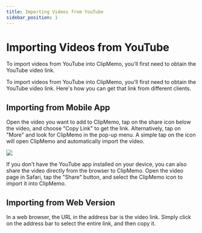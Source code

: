 ```yaml
---
title: Importing Videos from YouTube
sidebar_position: 1
---
```



# Importing Videos from YouTube

<Summery>
	To import videos from YouTube into ClipMemo, you'll first need to obtain the
	YouTube video link.
</Summery>

To import videos from YouTube into ClipMemo, you'll first need to obtain the YouTube video link. Here's how you can get that link from different clients.

## Importing from Mobile App

Open the video you want to add to ClipMemo, tap on the share icon below the video, and choose "Copy Link" to get the link. Alternatively, tap on "More" and look for ClipMemo in the pop-up menu. A simple tap on the icon will open ClipMemo and automatically import the video.

![](./img/youtube_app.png)

If you don't have the YouTube app installed on your device, you can also share the video directly from the browser to ClipMemo. Open the video page in Safari, tap the "Share" button, and select the ClipMemo icon to import it into ClipMemo.

## Importing from Web Version

In a web browser, the URL in the address bar is the video link. Simply click on the address bar to select the entire link, and then copy it.
